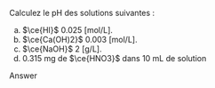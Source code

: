 ::: {.Exercise data-latex=""}

Calculez le pH des solutions suivantes :

a. $\ce{HI}$ 0.025 [mol/L].
\vspace{\stretch{1}}
b. $\ce{Ca(OH)2}$ 0.003 [mol/L].
\vspace{\stretch{1}}
c. $\ce{NaOH}$ 2 [g/L].
\vspace{\stretch{1}}
d. 0.315 mg de $\ce{HNO3}$ dans 10 mL de solution
\vspace{\stretch{1}}

:::

::: {.Answer data-latex=""}

Answer

:::
